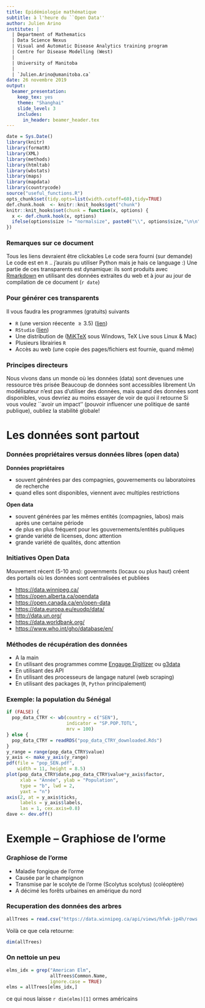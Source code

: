 ```yaml
---
title: Epidémiologie mathématique 
subtitle: à l'heure du ``Open Data''
author: Julien Arino
institute: | 
  | Department of Mathematics
  | Data Science Nexus
  | Visual and Automatic Disease Analytics training program
  | Centre for Disease Modelling (West)
  |
  | University of Manitoba
  |
  | `Julien.Arino@umanitoba.ca`
date: 26 novembre 2019
output:
  beamer_presentation:
    keep_tex: yes
    theme: "Shanghai"
    slide_level: 3
    includes:
      in_header: beamer_header.tex
---
```


```r
date = Sys.Date()
library(knitr)
library(formatR)
library(XML)
library(methods)
library(htmltab)
library(wbstats)
library(maps)
library(mapdata)
library(countrycode)
source("useful_functions.R")
opts_chunk$set(tidy.opts=list(width.cutoff=60),tidy=TRUE)
def.chunk.hook  <- knitr::knit_hooks$get("chunk")
knitr::knit_hooks$set(chunk = function(x, options) {
  x <- def.chunk.hook(x, options)
  ifelse(options$size != "normalsize", paste0("\\", options$size,"\n\n", x, "\n\n \\normalsize"), x)
})
```

### Remarques sur ce document
Tous les liens devraient être clickables
\vfill
Le code sera fourni (sur demande)
\vfill
Le code est en  `R` .. j'aurais pu utiliser Python mais je hais ce language :)
\vfill
Une partie de ces transparents est dynamique: ils sont produits avec [Rmarkdown](https://rmarkdown.rstudio.com/index.html) en utilisant des données extraites du web et à jour au jour de compilation de ce document (`r date`)

### Pour générer ces transparents
Il vous faudra les programmes (gratuits) suivants

- `R` (une version réecente $\geq 3.5$) ([lien](https://www.r-project.org/))
- `RStudio` ([lien](https://www.rstudio.com/products/rstudio/download/))
- Une distribution de \LaTeX ([MiKTeX](https://miktex.org/) sous Windows, TeX Live sous Linux \& Mac)
- Plusieurs librairies `R`
- Accès au web (une copie des pages/fichiers est fournie, quand même)


### Principes directeurs
Nous vivons dans un monde où les données (data) sont devenues une ressource très prisée
\vfill
Beaucoup de données sont accessibles librement
\vfill	
Un modélisateur n'est pas \emph{obligé} d'utiliser des données, mais quand des données sont disponibles, vous devriez au moins essayer de voir de quoi il retourne
\vfill
Si vous voulez ``avoir un impact'' (pouvoir influencer une politique de santé publique), oubliez la stabilité globale!


# Les données sont partout

### Données propriétaires versus données libres (open data)
**Données propriétaires**

- souvent générées par des compagnies, gouvernements ou laboratoires de recherche
- quand elles sont disponibles, viennent avec multiples restrictions
\vfill

**Open data**

- souvent générées par les mêmes entités (compagnies, labos) mais \emph{libérées} après une certaine période
- de plus en plus fréquent pour les gouvernements/entités publiques
- grande variété de licenses, donc attention
- grande variété de qualités, donc attention

### Initiatives Open Data 
Mouvement récent (5-10 ans): governments (locaux ou plus haut) créent des portails où les données sont centralisées et publiées

- [https://data.winnipeg.ca/](https://data.winnipeg.ca/)
- [https://open.alberta.ca/opendata](https://open.alberta.ca/opendata)
- [https://open.canada.ca/en/open-data](https://open.canada.ca/en/open-data)
- [https://data.europa.eu/euodp/data/](https://data.europa.eu/euodp/data/)
- [http://data.un.org/](http://data.un.org/)
- [https://data.worldbank.org/](https://data.worldbank.org/)
- [https://www.who.int/gho/database/en/](https://www.who.int/gho/database/en/)

### Méthodes de récupération des données
- A la main
- En utilisant des programmes comme [Engauge Digitizer](http://markummitchell.github.io/engauge-digitizer/) ou [g3data](https://github.com/pn2200/g3data)
- En utilisant des API
- En utilisant des processeurs de langage naturel (web scraping)
- En utilisant des packages (`R`, `Python` principalement)

### Exemple: la population du Sénégal
```r
if (FALSE) {
  pop_data_CTRY <- wb(country = c("SEN"),
                      indicator = "SP.POP.TOTL",
                      mrv = 100)
} else {
  pop_data_CTRY = readRDS("pop_data_CTRY_downloaded.Rds")
}
y_range = range(pop_data_CTRY$value)
y_axis <- make_y_axis(y_range)
pdf(file = "pop_SEN.pdf",
    width = 11, height = 8.5)
plot(pop_data_CTRY$date,pop_data_CTRY$value*y_axis$factor,
     xlab = "Année", ylab = "Population",
     type = "b", lwd = 2,
     yaxt = "n")
axis(2, at = y_axis$ticks, 
     labels = y_axis$labels, 
     las = 1, cex.axis=0.8)
dave <- dev.off()
```

###
\maxFrameImageNoFrame{pop_SEN.pdf}

# Exemple -- Graphiose de l'orme

### Graphiose de l'orme
- Maladie fongique de l'orme
\vfill
- Causée par le champignon \emph{Ophiostoma ulmi}
\vfill
- Transmise par le scolyte de l'orme (Scolytus scolytus) (coléoptère) 
\vfill
- A décimé les forêts urbaines en amérique du nord

###
\maxFrameImageNoFrame{../../FIGS/WinnipegOpenDataPortal}

###
\maxFrameImageNoFrame{../../FIGS/WODTreeMap}

###
\maxFrameImageNoFrame{../../FIGS/WODTreeMapZoom}

### Recuperation des données des arbres
```r
allTrees = read.csv("https://data.winnipeg.ca/api/views/hfwk-jp4h/rows.csv?accessType=DOWNLOAD")
```

Voilà ce que cela retourne:

```r
dim(allTrees)
```

### On nettoie un peu
```r
elms_idx = grep("American Elm", 
                allTrees$Common.Name,
                ignore.case = TRUE)
elms = allTrees[elms_idx,]
```
ce qui nous laisse `r dim(elms)[1]` ormes américains
